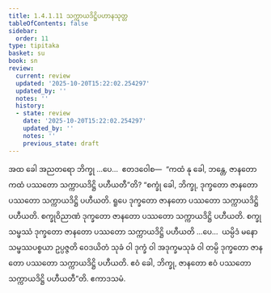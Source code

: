 ```yaml
---
title: 1.4.1.11 သက္ကာယဒိဋ္ဌိပဟာနသုတ္တ
tableOfContents: false
sidebar:
  order: 11
type: tipitaka
basket: su
book: sn
review:
  current: review
  updated: '2025-10-20T15:22:02.254297'
  updated_by: ''
  notes: ''
  history:
  - state: review
    date: '2025-10-20T15:22:02.254297'
    updated_by: ''
    notes: ''
    previous_state: draft
---
```



<DynamicBreadcrumb />


<ReviewStatus review={frontmatter.review} showDetails={true} />

<HypothesisAnnotation frontmatter={frontmatter} />

<Division number="166" book="sn" e="ch" v="18" p="304">

<Paragraph number="883" book="sn">
အထ ခေါ အညတရော ဘိက္ခု …ပေ…  ဧတဒဝေါစ—  “ကထံ နု ခေါ, ဘန္တေ, ဇာနတော ကထံ ပဿတော သက္ကာယဒိဋ္ဌိ ပဟီယတီ”တိ? “စက္ခုံ ခေါ, ဘိက္ခု, ဒုက္ခတော ဇာနတော ပဿတော သက္ကာယဒိဋ္ဌိ ပဟီယတိ. ရူပေ ဒုက္ခတော ဇာနတော ပဿတော သက္ကာယဒိဋ္ဌိ ပဟီယတိ. စက္ခုဝိညာဏံ ဒုက္ခတော ဇာနတော ပဿတော သက္ကာယဒိဋ္ဌိ ပဟီယတိ. စက္ခုသမ္ဖဿံ ဒုက္ခတော ဇာနတော ပဿတော သက္ကာယဒိဋ္ဌိ ပဟီယတိ …ပေ…  ယမ္ပိဒံ မနောသမ္ဖဿပစ္စယာ ဥပ္ပဇ္ဇတိ ဝေဒယိတံ သုခံ ဝါ ဒုက္ခံ ဝါ အဒုက္ခမသုခံ ဝါ တမ္ပိ ဒုက္ခတော ဇာနတော ပဿတော သက္ကာယဒိဋ္ဌိ ပဟီယတိ. ဧဝံ ခေါ, ဘိက္ခု, ဇာနတော ဧဝံ ပဿတော သက္ကာယဒိဋ္ဌိ ပဟီယတီ”တိ.

</Paragraph>
</Division>

<Paragraph number="884" type="center" book="sn">
ဧကာဒသမံ.
</Paragraph>